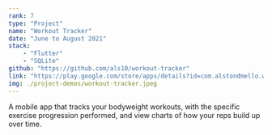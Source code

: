 ```yaml
---
rank: 7
type: "Project"
name: "Workout Tracker"
date: "June to August 2021"
stack:
    - "Flutter"
    - "SQLite"
github: "https://github.com/als10/workout-tracker"
link: "https://play.google.com/store/apps/details?id=com.alstondmello.workout_tracker"
img: ./project-demos/workout-tracker.jpeg
---
```

A mobile app that tracks your bodyweight workouts, with the specific exercise progression performed, and view charts of how your reps build up over time.
